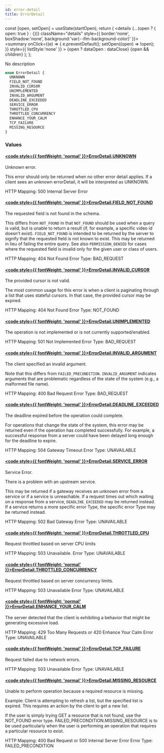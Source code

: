 ```yaml
---
id: error-detail
title: ErrorDetail
---
```









  const [open, setOpen] = useState(startOpen);
  return (
    <details {...(open ? { open: true } : {})} className="details" style={{ border:'none', boxShadow:'none', background:'var(--ifm-background-color)' }}>
      <summary
        onClick={(e) => {
          e.preventDefault();
          setOpen((open) => !open);
        }}
        style={{ listStyle:'none' }}
      >
      {open ? dataOpen : dataClose}
      </summary>
      {open && children}
    </details>
  );
};








No description


```graphql
enum ErrorDetail {
  UNKNOWN
  FIELD_NOT_FOUND
  INVALID_CURSOR
  UNIMPLEMENTED
  INVALID_ARGUMENT
  DEADLINE_EXCEEDED
  SERVICE_ERROR
  THROTTLED_CPU
  THROTTLED_CONCURRENCY
  ENHANCE_YOUR_CALM
  TCP_FAILURE
  MISSING_RESOURCE
}
```




### Values

#### [<code style={{ fontWeight: 'normal' }}>ErrorDetail.<b>UNKNOWN</b></code>](#)  
Unknown error.

This error should only be returned when no other error detail applies.
If a client sees an unknown errorDetail, it will be interpreted as UNKNOWN.

HTTP Mapping: 500 Internal Server Error


#### [<code style={{ fontWeight: 'normal' }}>ErrorDetail.<b>FIELD_NOT_FOUND</b></code>](#)  
The requested field is not found in the schema.

This differs from `NOT_FOUND` in that `NOT_FOUND` should be used when a
query is valid, but is unable to return a result (if, for example, a
specific video id doesn't exist). `FIELD_NOT_FOUND` is intended to be
returned by the server to signify that the requested field is not known to exist.
This may be returned in lieu of failing the entire query.
See also `PERMISSION_DENIED` for cases where the
requested field is invalid only for the given user or class of users.

HTTP Mapping: 404 Not Found
Error Type: BAD_REQUEST


#### [<code style={{ fontWeight: 'normal' }}>ErrorDetail.<b>INVALID_CURSOR</b></code>](#)  
The provided cursor is not valid.

The most common usage for this error is when a client is paginating
through a list that uses stateful cursors. In that case, the provided
cursor may be expired.

HTTP Mapping: 404 Not Found
Error Type: NOT_FOUND


#### [<code style={{ fontWeight: 'normal' }}>ErrorDetail.<b>UNIMPLEMENTED</b></code>](#)  
The operation is not implemented or is not currently supported/enabled.

HTTP Mapping: 501 Not Implemented
Error Type: BAD_REQUEST


#### [<code style={{ fontWeight: 'normal' }}>ErrorDetail.<b>INVALID_ARGUMENT</b></code>](#)  
The client specified an invalid argument.

Note that this differs from `FAILED_PRECONDITION`.
`INVALID_ARGUMENT` indicates arguments that are problematic
regardless of the state of the system (e.g., a malformed file name).

HTTP Mapping: 400 Bad Request
Error Type: BAD_REQUEST


#### [<code style={{ fontWeight: 'normal' }}>ErrorDetail.<b>DEADLINE_EXCEEDED</b></code>](#)  
The deadline expired before the operation could complete.

For operations that change the state of the system, this error
may be returned even if the operation has completed successfully.
For example, a successful response from a server could have been
delayed long enough for the deadline to expire.

HTTP Mapping: 504 Gateway Timeout
Error Type: UNAVAILABLE


#### [<code style={{ fontWeight: 'normal' }}>ErrorDetail.<b>SERVICE_ERROR</b></code>](#)  
Service Error.

There is a problem with an upstream service.

This may be returned if a gateway receives an unknown error from a service
or if a service is unreachable.
If a request times out which waiting on a response from a service,
`DEADLINE_EXCEEDED` may be returned instead.
If a service returns a more specific error Type, the specific error Type may
be returned instead.

HTTP Mapping: 502 Bad Gateway
Error Type: UNAVAILABLE


#### [<code style={{ fontWeight: 'normal' }}>ErrorDetail.<b>THROTTLED_CPU</b></code>](#)  
Request throttled based on server CPU limits

HTTP Mapping: 503 Unavailable.
Error Type: UNAVAILABLE


#### [<code style={{ fontWeight: 'normal' }}>ErrorDetail.<b>THROTTLED_CONCURRENCY</b></code>](#)  
Request throttled based on server concurrency limits.

HTTP Mapping: 503 Unavailable
Error Type: UNAVAILABLE


#### [<code style={{ fontWeight: 'normal' }}>ErrorDetail.<b>ENHANCE_YOUR_CALM</b></code>](#)  
The server detected that the client is exhibiting a behavior that
might be generating excessive load.

HTTP Mapping: 429 Too Many Requests or 420 Enhance Your Calm
Error Type: UNAVAILABLE


#### [<code style={{ fontWeight: 'normal' }}>ErrorDetail.<b>TCP_FAILURE</b></code>](#)  
Request failed due to network errors.

HTTP Mapping: 503 Unavailable
Error Type: UNAVAILABLE


#### [<code style={{ fontWeight: 'normal' }}>ErrorDetail.<b>MISSING_RESOURCE</b></code>](#)  
Unable to perform operation because a required resource is missing.

Example: Client is attempting to refresh a list, but the specified
list is expired. This requires an action by the client to get a new list.

If the user is simply trying GET a resource that is not found,
use the NOT_FOUND error type. FAILED_PRECONDITION.MISSING_RESOURCE
is to be used particularly when the user is performing an operation
that requires a particular resource to exist.

HTTP Mapping: 400 Bad Request or 500 Internal Server Error
Error Type: FAILED_PRECONDITION